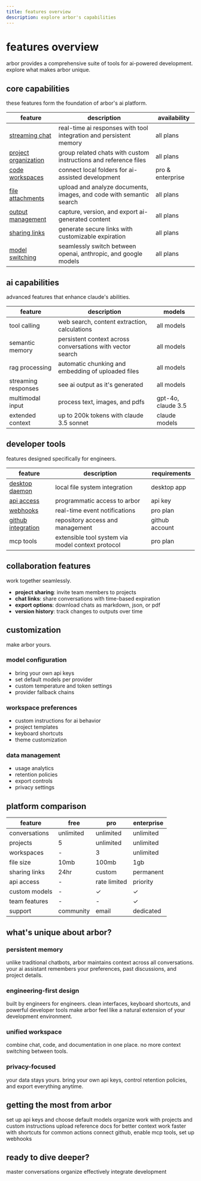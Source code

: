 ```yaml
---
title: features overview
description: explore arbor's capabilities
---
```


# features overview

arbor provides a comprehensive suite of tools for ai-powered development. explore what makes arbor unique.

## core capabilities

these features form the foundation of arbor's ai platform.

| feature | description | availability |
|---------|-------------|--------------|
| [streaming chat](/features/chat) | real-time ai responses with tool integration and persistent memory | all plans |
| [project organization](/features/projects) | group related chats with custom instructions and reference files | all plans |
| [code workspaces](/features/workspaces) | connect local folders for ai-assisted development | pro & enterprise |
| [file attachments](/features/chat#attachments-and-rag) | upload and analyze documents, images, and code with semantic search | all plans |
| [output management](/features/outputs) | capture, version, and export ai-generated content | all plans |
| [sharing links](/features/sharing) | generate secure links with customizable expiration | all plans |
| [model switching](/features/models) | seamlessly switch between openai, anthropic, and google models | all plans |

## ai capabilities

advanced features that enhance claude's abilities.

| feature | description | models |
|---------|-------------|--------|
| tool calling | web search, content extraction, calculations | all models |
| semantic memory | persistent context across conversations with vector search | all models |
| rag processing | automatic chunking and embedding of uploaded files | all models |
| streaming responses | see ai output as it's generated | all models |
| multimodal input | process text, images, and pdfs | gpt-4o, claude 3.5 |
| extended context | up to 200k tokens with claude 3.5 sonnet | claude models |

## developer tools

features designed specifically for engineers.

| feature | description | requirements |
|---------|-------------|--------------|
| [desktop daemon](/features/daemon) | local file system integration | desktop app |
| [api access](/api-reference) | programmatic access to arbor | api key |
| [webhooks](/api-reference/endpoints/webhooks) | real-time event notifications | pro plan |
| [github integration](/features/integrations#github) | repository access and management | github account |
| mcp tools | extensible tool system via model context protocol | pro plan |

## collaboration features

work together seamlessly.

- **project sharing**: invite team members to projects
- **chat links**: share conversations with time-based expiration
- **export options**: download chats as markdown, json, or pdf
- **version history**: track changes to outputs over time

## customization

make arbor yours.

### model configuration
- bring your own api keys
- set default models per provider
- custom temperature and token settings
- provider fallback chains

### workspace preferences
- custom instructions for ai behavior
- project templates
- keyboard shortcuts
- theme customization

### data management
- usage analytics
- retention policies
- export controls
- privacy settings

## platform comparison

| feature | free | pro | enterprise |
|---------|------|-----|------------|
| conversations | unlimited | unlimited | unlimited |
| projects | 5 | unlimited | unlimited |
| workspaces | - | 3 | unlimited |
| file size | 10mb | 100mb | 1gb |
| sharing links | 24hr | custom | permanent |
| api access | - | rate limited | priority |
| custom models | - | ✓ | ✓ |
| team features | - | - | ✓ |
| support | community | email | dedicated |

## what's unique about arbor?

### persistent memory
unlike traditional chatbots, arbor maintains context across all conversations. your ai assistant remembers your preferences, past discussions, and project details.

### engineering-first design
built by engineers for engineers. clean interfaces, keyboard shortcuts, and powerful developer tools make arbor feel like a natural extension of your development environment.

### unified workspace
combine chat, code, and documentation in one place. no more context switching between tools.

### privacy-focused
your data stays yours. bring your own api keys, control retention policies, and export everything anytime.

## getting the most from arbor

<Steps>
  <Step title="configure your environment">
    set up api keys and choose default models
  </Step>
  <Step title="create project structures">
    organize work with projects and custom instructions
  </Step>
  <Step title="leverage attachments">
    upload reference docs for better context
  </Step>
  <Step title="use keyboard shortcuts">
    work faster with shortcuts for common actions
  </Step>
  <Step title="explore integrations">
    connect github, enable mcp tools, set up webhooks
  </Step>
</Steps>

## ready to dive deeper?

<CardGroup cols={3}>
  <Card title="chat guide" icon="messages" href="/features/chat">
    master conversations
  </Card>
  <Card title="project guide" icon="folder" href="/features/projects">
    organize effectively
  </Card>
  <Card title="workspace guide" icon="desktop" href="/features/workspaces">
    integrate development
  </Card>
</CardGroup>